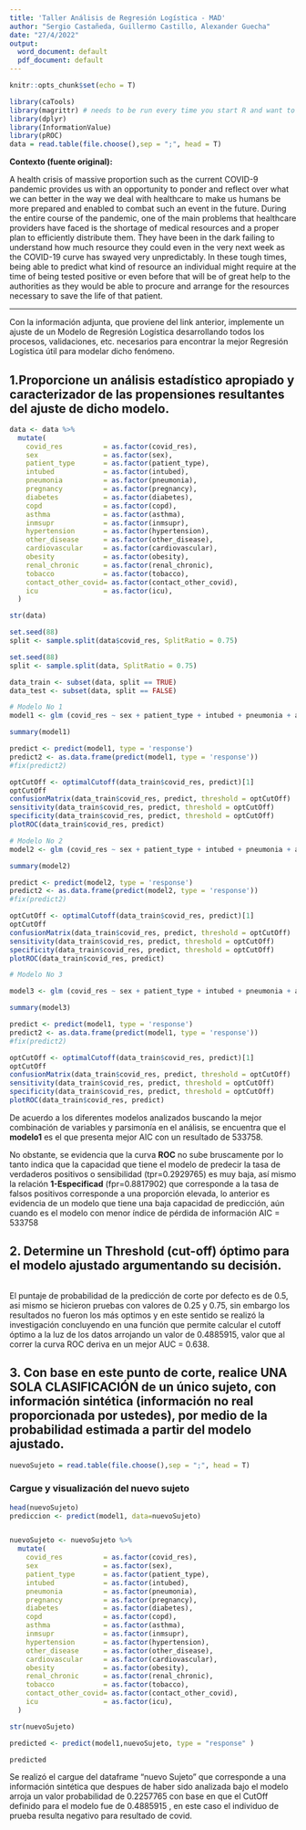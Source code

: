 ```yaml
---
title: 'Taller Análisis de Regresión Logística - MAD'
author: "Sergio Castañeda, Guillermo Castillo, Alexander Guecha"
date: "27/4/2022"
output:
  word_document: default
  pdf_document: default
---
```

```r
knitr::opts_chunk$set(echo = T)

library(caTools)
library(magrittr) # needs to be run every time you start R and want to use %>%
library(dplyr)
library(InformationValue)
library(pROC)
data = read.table(file.choose(),sep = ";", head = T)

```


**Contexto (fuente original):**

A health crisis of massive proportion such as the current COVID-9 pandemic provides us with an opportunity to ponder and reflect over what we can better in the way we deal with healthcare to make us humans be more prepared and enabled to combat such an event in the future.
During the entire course of the pandemic, one of the main problems that healthcare providers have faced is the shortage of medical resources and a proper plan to efficiently distribute them.
They have been in the dark failing to understand how much resource they could even in the very next week as the COVID-19 curve has swayed very unpredictably. In these tough times, being able to predict what kind of resource an individual might require at the time of being tested positive or even before that will be of great help to the authorities as they would be able to procure and arrange for the resources necessary to save the life of that patient.

---

Con la información adjunta, que proviene del link anterior, implemente un ajuste de un Modelo de Regresión Logística desarrollando todos los procesos, validaciones, etc. necesarios para encontrar la mejor Regresión Logística útil para modelar dicho fenómeno.

## 1.Proporcione un análisis estadístico apropiado y caracterizador de las propensiones resultantes del      ajuste de dicho modelo.

```r
data <- data %>%
  mutate(
    covid_res          = as.factor(covid_res),
    sex                = as.factor(sex),              
    patient_type       = as.factor(patient_type),
    intubed            = as.factor(intubed),
    pneumonia          = as.factor(pneumonia),
    pregnancy          = as.factor(pregnancy),
    diabetes           = as.factor(diabetes),
    copd               = as.factor(copd),
    asthma             = as.factor(asthma),
    inmsupr            = as.factor(inmsupr),
    hypertension       = as.factor(hypertension),
    other_disease      = as.factor(other_disease),
    cardiovascular     = as.factor(cardiovascular),
    obesity            = as.factor(obesity),
    renal_chronic      = as.factor(renal_chronic),
    tobacco            = as.factor(tobacco),
    contact_other_covid= as.factor(contact_other_covid),
    icu                = as.factor(icu),
  )

str(data)

set.seed(88)
split <- sample.split(data$covid_res, SplitRatio = 0.75)

set.seed(88)
split <- sample.split(data, SplitRatio = 0.75)

data_train <- subset(data, split == TRUE)
data_test <- subset(data, split == FALSE)

# Modelo No 1
model1 <- glm (covid_res ~ sex + patient_type + intubed + pneumonia + age + pregnancy + diabetes + copd + asthma + inmsupr + hypertension + other_disease + cardiovascular + obesity+ renal_chronic + tobacco + contact_other_covid + icu, data = data_train, family = binomial)

summary(model1)

predict <- predict(model1, type = 'response')
predict2 <- as.data.frame(predict(model1, type = 'response'))
#fix(predict2)

optCutOff <- optimalCutoff(data_train$covid_res, predict)[1] 
optCutOff
confusionMatrix(data_train$covid_res, predict, threshold = optCutOff)
sensitivity(data_train$covid_res, predict, threshold = optCutOff)
specificity(data_train$covid_res, predict, threshold = optCutOff)
plotROC(data_train$covid_res, predict)

# Modelo No 2
model2 <- glm (covid_res ~ sex + patient_type + intubed + pneumonia + age + pregnancy + diabetes +  cardiovascular + obesity+  tobacco + contact_other_covid + icu, data = data_train, family = binomial)

summary(model2)

predict <- predict(model2, type = 'response')
predict2 <- as.data.frame(predict(model2, type = 'response'))
#fix(predict2)

optCutOff <- optimalCutoff(data_train$covid_res, predict)[1] 
optCutOff
confusionMatrix(data_train$covid_res, predict, threshold = optCutOff)
sensitivity(data_train$covid_res, predict, threshold = optCutOff)
specificity(data_train$covid_res, predict, threshold = optCutOff)
plotROC(data_train$covid_res, predict)

# Modelo No 3

model3 <- glm (covid_res ~ sex + patient_type + intubed + pneumonia + age + pregnancy + diabetes +   obesity+ tobacco +  contact_other_covid + icu, data = data_train, family = binomial)

summary(model3)

predict <- predict(model1, type = 'response')
predict2 <- as.data.frame(predict(model1, type = 'response'))
#fix(predict2)

optCutOff <- optimalCutoff(data_train$covid_res, predict)[1] 
optCutOff
confusionMatrix(data_train$covid_res, predict, threshold = optCutOff)
sensitivity(data_train$covid_res, predict, threshold = optCutOff)
specificity(data_train$covid_res, predict, threshold = optCutOff)
plotROC(data_train$covid_res, predict)

```

De acuerdo a los diferentes modelos analizados buscando la mejor combinación de variables y parsimonía en el análisis, se encuentra que el **modelo1** es el que presenta mejor AIC con un resultado de 533758.

No obstante, se evidencia que la curva **ROC** no sube bruscamente por lo tanto indica que la capacidad que tiene el modelo de predecir la tasa de verdaderos positivos o sensibilidad (tpr=0.2929765) es muy baja, así mismo la relación **1-Especificad**  (fpr=0.8817902) que corresponde a la tasa de falsos positivos corresponde a una proporción elevada, lo anterior es evidencia de un modelo que tiene una baja capacidad de predicción, aún cuando es el modelo con menor índice de pérdida de información AIC = 533758




## 2. Determine un Threshold (cut-off) óptimo para el modelo ajustado argumentando su decisión.

```r


```

El puntaje de probabilidad de la predicción de corte por defecto es de 0.5, asi mismo se hicieron pruebas con valores de 0.25 y 0.75, sin embargo los resultados no fueron los más optimos y en este sentido se realizó la investigación concluyendo en una función que permite calcular el cutoff óptimo a la luz de los datos arrojando un valor de 0.4885915, valor que al correr la curva ROC deriva en un mejor AUC = 0.638. 




## 3. Con base en este punto de corte, realice UNA SOLA CLASIFICACIÓN de un único sujeto, con información sintética (información no real proporcionada por ustedes), por medio de la probabilidad estimada a partir del modelo ajustado.

```r
nuevoSujeto = read.table(file.choose(),sep = ";", head = T)

```

### Cargue y visualización del nuevo sujeto

```r
head(nuevoSujeto)
prediccion <- predict(model1, data=nuevoSujeto)


nuevoSujeto <- nuevoSujeto %>%
  mutate(
    covid_res          = as.factor(covid_res),
    sex                = as.factor(sex),              
    patient_type       = as.factor(patient_type),
    intubed            = as.factor(intubed),
    pneumonia          = as.factor(pneumonia),
    pregnancy          = as.factor(pregnancy),
    diabetes           = as.factor(diabetes),
    copd               = as.factor(copd),
    asthma             = as.factor(asthma),
    inmsupr            = as.factor(inmsupr),
    hypertension       = as.factor(hypertension),
    other_disease      = as.factor(other_disease),
    cardiovascular     = as.factor(cardiovascular),
    obesity            = as.factor(obesity),
    renal_chronic      = as.factor(renal_chronic),
    tobacco            = as.factor(tobacco),
    contact_other_covid= as.factor(contact_other_covid),
    icu                = as.factor(icu),
  )

str(nuevoSujeto)

```

```r
predicted <- predict(model1,nuevoSujeto, type = "response" )

predicted
```
Se realizó el cargue del dataframe "nuevo Sujeto"  que corresponde a una información sintética que despues de haber sido analizada bajo el modelo arroja un valor probabilidad de 0.2257765  con base en que el CutOff definido para el modelo fue de 0.4885915 , en este caso el individuo de prueba resulta negativo para resultado de covid.


